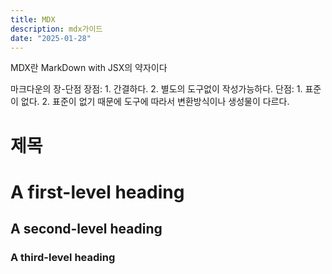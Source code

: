 ```yaml
---
title: MDX
description: mdx가이드
date: "2025-01-28"
---
```

MDX란 MarkDown with JSX의 약자이다 

마크다운의 장-단점
장점: 1. 간결하다. 2. 별도의 도구없이 작성가능하다.
단점: 1. 표준이 없다. 2. 표준이 없기 때문에 도구에 따라서 변환방식이나 생성물이 다르다.

# 제목
# A first-level heading
## A second-level heading
### A third-level heading
